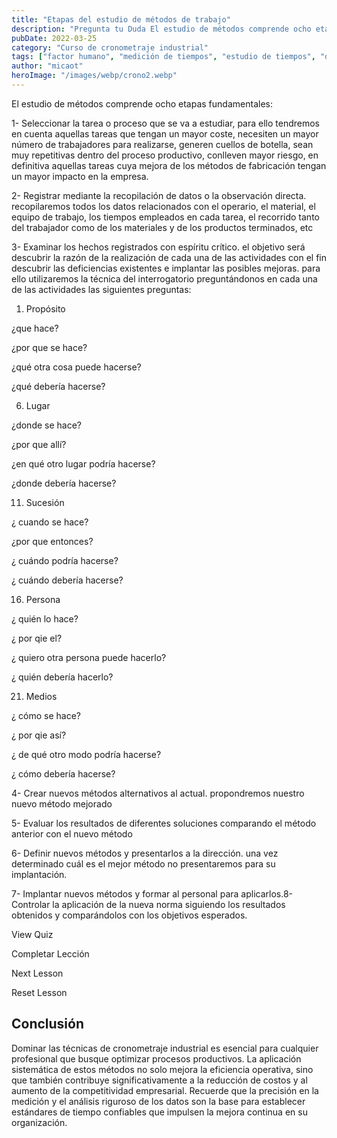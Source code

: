 ```yaml
---
title: "Etapas del estudio de métodos de trabajo"
description: "Pregunta tu Duda El estudio de métodos comprende ocho etapas fundamentales: 1- Seleccionar la tarea o proceso que se va a estudiar , para ello tendremos en cuenta aquellas tareas que tengan un mayor c..."
pubDate: 2022-03-25
category: "Curso de cronometraje industrial"
tags: ["factor humano", "medición de tiempos", "estudio de tiempos", "desempeño del operario", "estudio de métodos", "diseño de método", "tiempo estándar", "método de trabajo"]
author: "micaot"
heroImage: "/images/webp/crono2.webp"
---
```


El estudio de métodos comprende ocho etapas fundamentales:

1- Seleccionar la tarea o proceso que se va a estudiar, para ello tendremos en cuenta aquellas tareas que tengan un mayor coste, necesiten un mayor número de trabajadores para realizarse, generen cuellos de botella, sean muy repetitivas dentro del proceso productivo, conlleven mayor riesgo, en definitiva aquellas tareas cuya mejora de los métodos de fabricación tengan un mayor impacto en la empresa.

2- Registrar mediante la recopilación de datos o la observación directa. recopilaremos todos los datos relacionados con el operario, el material, el equipo de trabajo, los tiempos empleados en cada tarea, el recorrido tanto del trabajador como de los materiales y de los productos terminados, etc

3- Examinar los hechos registrados con espíritu crítico. el objetivo será descubrir la razón de la realización de cada una de las actividades con el fin descubrir las deficiencias existentes e implantar las posibles mejoras. para ello utilizaremos la técnica del interrogatorio preguntándonos en cada una de las actividades las siguientes preguntas:

1. Propósito

¿que hace?

¿por que se hace?

¿qué otra cosa puede hacerse?

¿qué debería hacerse?

6. Lugar

¿donde se hace?

¿por que allí?

¿en qué otro lugar podría hacerse?

¿donde debería hacerse?

11. Sucesión

¿ cuando se hace?

¿por que entonces?

¿ cuándo podría hacerse?

¿ cuándo debería hacerse?

16. Persona

¿ quién lo hace?

¿ por qie el?

¿ quiero otra persona puede hacerlo?

¿ quién debería hacerlo?

21. Medios

¿ cómo se hace?

¿ por qie así?

¿ de qué otro modo podría hacerse?

¿ cómo debería hacerse?

4- Crear nuevos métodos alternativos al actual. propondremos nuestro nuevo método mejorado

5- Evaluar los resultados de diferentes soluciones comparando el método anterior con el nuevo método

6- Definir nuevos métodos y presentarlos a la dirección. una vez determinado cuál es el mejor método no presentaremos para su implantación.

7- Implantar nuevos métodos y formar al personal para aplicarlos.8- Controlar la aplicación de la nueva norma siguiendo los resultados obtenidos y comparándolos con los objetivos esperados.

View Quiz

Completar Lección

Next Lesson

Reset Lesson



## Conclusión

Dominar las técnicas de cronometraje industrial es esencial para cualquier profesional que busque optimizar procesos productivos. La aplicación sistemática de estos métodos no solo mejora la eficiencia operativa, sino que también contribuye significativamente a la reducción de costos y al aumento de la competitividad empresarial. Recuerde que la precisión en la medición y el análisis riguroso de los datos son la base para establecer estándares de tiempo confiables que impulsen la mejora continua en su organización.